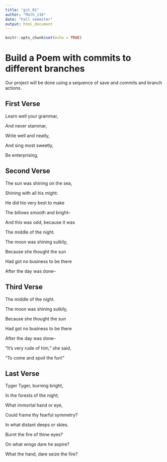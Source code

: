 ```yaml
---
title: "git_01"
author: "Math_116"
date: "Fall semester"
output: html_document
---
```


```r
knitr::opts_chunk$set(echo = TRUE)
```
# Build a Poem with commits to different branches
Our project will be done using a sequence of save and commits and branch actions.
<!-- Do not modify or change any text in "!--" bracketed areas such as this --- these are instructions to
you, if you change any of this the git program will notice it and compromise your git merging strategy !-->

## First Verse 
<!--Put the first five lines of a poem by Lewis Carrol in this section!-->
Learn well your grammar,

And never stammar,

Write well and neatly,

And sing most sweetly,
 
Be enterprising,

## Second Verse

<!--Put the first five lines of a poem by Robert Frost here!-->
The sun was shining on the sea,

Shining with all his might:

He did his very best to make

The billows smooth and bright--

And this was odd, because it was

The middle of the night.

The moon was shining sulkily,

Because she thought the sun

Had got no business to be there

After the day was done--


## Third Verse
<!--Put the first two verses of The Walrus and the Carpenter here!-->
The middle of the night.

The moon was shining sulkily,

Because she thought the sun

Had got no business to be there

After the day was done--

"It's very rude of him," she said,

"To come and spoil the fun!"


## Last Verse
<!--Put a short poem of your choice 8-20 lines,here!-->
Tyger Tyger, burning bright, 

In the forests of the night; 

What immortal hand or eye, 

Could frame thy fearful symmetry?

In what distant deeps or skies. 

Burnt the fire of thine eyes?

On what wings dare he aspire?

What the hand, dare seize the fire?

